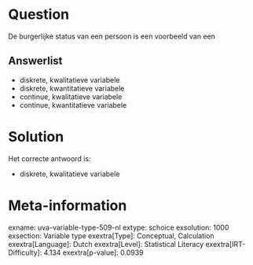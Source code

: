Question
========

De burgerlijke status van een persoon is een voorbeeld van een


Answerlist
----------

* diskrete, kwalitatieve variabele
* diskrete, kwantitatieve variabele
* continue, kwalitatieve variabele
* continue, kwantitatieve variabele

Solution
========

Het correcte antwoord is: 

* diskrete, kwalitatieve variabele

Meta-information
================
exname: uva-variable-type-509-nl
extype: schoice
exsolution: 1000
exsection: Variable type
exextra[Type]: Conceptual, Calculation
exextra[Language]: Dutch
exextra[Level]: Statistical Literacy
exextra[IRT-Difficulty]: 4.134
exextra[p-value]: 0.0939
